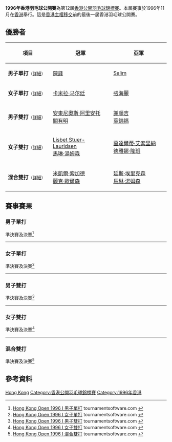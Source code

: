 {{noteTA|G1=Badminton}}
{{infobox badminton event
|name           = 1996年香港羽毛球公開賽
|image          =
|size           = 
|caption        =
|dates          = 1996年11月
|number_edition = 第16屆
|level          = 
|prize_money    = 
|other          =
|location       = {{HKG-1959}}
|venue          = [[伊利沙伯體育館|伊利沙伯體育館]]
|previous       = 1995年香港羽毛球公開賽
|next           = 1997年香港羽毛球公開賽
}}
'''1996年香港羽毛球公開賽'''為第12屆[[香港公開羽毛球錦標賽|香港公開羽毛球錦標賽]]。本屆賽事於1996年11月在[[香港|香港]]舉行。這是[[香港主權移交|香港主權移交]]前的最後一屆香港羽毛球公開賽。

== 優勝者 ==
{| class=wikitable style="font-size:small"
!width="200"|項目
!width="250"|冠軍
!width="250"|亞軍
|-
|'''男子單打'''<small>（[[#男子單打|詳細]]）</small>
|{{flagicon|TPE}} [[陳鋒|陳鋒]]
|{{flagicon|INA}} [[Salim|Salim]]
|-
|'''女子單打'''<small>（[[#女子單打|詳細]]）</small>
|{{flagicon|DEN}} [[卡米拉·马尔廷|卡米拉·马尔廷]]
|{{flagicon|INA}} [[張海麗|張海麗]]
|-
|'''男子雙打'''<small>（[[#男子雙打|詳細]]）</small>
|{{flagicon|INA}} [[安東尼奧斯·阿里安托|安東尼奧斯·阿里安托]]<br/>{{flagicon|INA}} [[關有明|關有明]]
|{{flagicon|MAS}} [[謝順吉|謝順吉]]<br/>{{flagicon|MAS}} [[葉錦福|葉錦福]]
|-
|'''女子雙打'''<small>（[[#女子雙打|詳細]]）</small>
|{{flagicon|DEN}} [[Lisbet_Stuer-Lauridsen|Lisbet Stuer-Lauridsen]]<br/>{{flagicon|DEN}} [[馬琳·湯姆森|馬琳·湯姆森]]
|{{flagicon|INA}} [[茵達爾蒂·艾索里納|茵達爾蒂·艾索里納]]<br/>{{flagicon|INA}} [[德雅娜·隆班|德雅娜·隆班]]
|-
|'''混合雙打'''<small>（[[#混合雙打|詳細]]）</small>
|{{flagicon|DEN}} [[米凱爾·索加德|米凱爾·索加德]]<br/>{{flagicon|DEN}} [[麗克·歐爾森|麗克·歐爾森]]
|{{flagicon|DEN}} [[延斯·埃里克森|延斯·埃里克森]]<br/>{{flagicon|DEN}} [[馬琳·湯姆森|馬琳·湯姆森]]
|}

== 賽事賽果 ==
=== 男子單打 ===
;準決賽及決賽<ref name="MS">[http://www.tournamentsoftware.com/sport/draw.aspx?id=8E724CAD-81CC-4979-877C-D194D7FF7655&draw=1 Hong Kong Open 1996 I 男子單打] tournamentsoftware.com {{en}}</ref>
{{4TeamBracket-Tennis3-v2
| team-width=200
| RD1-seed1=
| RD1-team1={{flagicon|INA}} [[布迪·桑托索|布迪·桑托索]]
| RD1-score1-1=9
| RD1-score1-2='''15
| RD1-score1-3=10
| RD1-seed2=
| RD1-team2='''{{flagicon|TPE}} [[陳鋒|陳鋒]]
| RD1-score2-1='''15
| RD1-score2-2=10
| RD1-score2-3='''15

| RD1-seed3=
| RD1-team3={{flagicon|DEN}} [[托马斯·施蒂尔-劳里森|托马斯·施蒂尔-劳里森]]
| RD1-score3-1=11
| RD1-score3-2=10
| RD1-score3-3=
| RD1-seed4=
| RD1-team4='''{{flagicon|INA}} [[Salim|Salim]]
| RD1-score4-1='''15
| RD1-score4-2='''15
| RD1-score4-3=

| RD2-seed1=
| RD2-team1='''{{flagicon|TPE}} [[陳鋒|陳鋒]]
| RD2-score1-1='''15
| RD2-score1-2='''15
| RD2-score1-3=
| RD2-seed2=
| RD2-team2={{flagicon|INA}} [[Salim|Salim]]
| RD2-score2-1=12
| RD2-score2-2=10
| RD2-score2-3=
}}
----

=== 女子單打 ===
;準決賽及決賽<ref name="WS">[http://www.tournamentsoftware.com/sport/draw.aspx?id=8E724CAD-81CC-4979-877C-D194D7FF7655&draw=3 Hong Kong Open 1996 I 女子單打] tournamentsoftware.com {{en}}</ref>
{{4TeamBracket-Tennis3-v2
| team-width=200
| RD1-seed1=
| RD1-team1='''{{flagicon|INA}} [[張海麗|張海麗]]
| RD1-score1-1='''11
| RD1-score1-2='''11
| RD1-score1-3=
| RD1-seed2=
| RD1-team2={{flagicon|KOR}} [[金志炫|金志炫]]
| RD1-score2-1=3
| RD1-score2-2=3
| RD1-score2-3=

| RD1-seed3=
| RD1-team3={{flagicon|KOR}} [[羅景民|羅景民]]
| RD1-score3-1='''11
| RD1-score3-2=4
| RD1-score3-3=11
| RD1-seed4=
| RD1-team4='''{{flagicon|DEN}} [[卡米拉·马尔廷|卡米拉·马尔廷]]
| RD1-score4-1=6
| RD1-score4-2='''11
| RD1-score4-3='''12

| RD2-seed1=
| RD2-team1={{flagicon|INA}} [[張海麗|張海麗]]
| RD2-score1-1=8
| RD2-score1-2=6
| RD2-score1-3=
| RD2-seed2=
| RD2-team2='''{{flagicon|DEN}} [[卡米拉·马尔廷|卡米拉·马尔廷]]
| RD2-score2-1='''11
| RD2-score2-2='''11
| RD2-score2-3=
}}
----

=== 男子雙打 ===
;準決賽及決賽<ref name="MD">[http://www.tournamentsoftware.com/sport/draw.aspx?id=8E724CAD-81CC-4979-877C-D194D7FF7655&draw=4 Hong Kong Open 1996 I 男子雙打] tournamentsoftware.com {{en}}</ref>
{{4TeamBracket-Tennis3-v2
| team-width=200
| RD1-seed1=
| RD1-team1='''{{flagicon|INA}} [[安東尼奧斯·阿里安托|安東尼奧斯·阿里安托]]<br/> {{flagicon|INA}} [[關有明|關有明]]
| RD1-score1-1=14
| RD1-score1-2='''15
| RD1-score1-3='''15
| RD1-seed2=
| RD1-team2={{flagicon|INA}} [[吴俊明|吴俊明]]<br/> {{flagicon|INA}} [[Rudy_Wijaya|Rudy Wijaya]]
| RD1-score2-1='''18
| RD1-score2-2=5
| RD1-score2-3=8

| RD1-seed3=
| RD1-team3={{flagicon|THA}} [[Kitipon_Kitikul|Kitipon Kitikul]]<br/> {{flagicon|THA}} [[帕拉摩·提拉維瓦塔納|帕拉摩·提拉維瓦塔納]]
| RD1-score3-1=9
| RD1-score3-2=10
| RD1-score3-3=
| RD1-seed4=
| RD1-team4='''{{flagicon|MAS}} [[謝順吉|謝順吉]]<br/> {{flagicon|MAS}} [[葉錦福|葉錦福]]
| RD1-score4-1='''15
| RD1-score4-2='''15
| RD1-score4-3=

| RD2-seed1=
| RD2-team1='''{{flagicon|INA}} [[安東尼奧斯·阿里安托|安東尼奧斯·阿里安托]]<br/> {{flagicon|INA}} [[關有明|關有明]]
| RD2-score1-1='''15
| RD2-score1-2='''15
| RD2-score1-3=
| RD2-seed2=
| RD2-team2={{flagicon|MAS}} [[謝順吉|謝順吉]]<br/> {{flagicon|MAS}} [[葉錦福|葉錦福]]
| RD2-score2-1=6
| RD2-score2-2=3
| RD2-score2-3=
}}
----

=== 女子雙打 ===
;準決賽及決賽<ref name="WD">[http://www.tournamentsoftware.com/sport/draw.aspx?id=8E724CAD-81CC-4979-877C-D194D7FF7655&draw=8 Hong Kong Open 1996 I 女子雙打] tournamentsoftware.com {{en}}</ref>
{{4TeamBracket-Tennis3-v2
| team-width=200
| RD1-seed1=
| RD1-team1='''{{nowrap|{{flagicon|DEN}} [[Lisbet_Stuer-Lauridsen|Lisbet Stuer-Lauridsen]]<br/> {{flagicon|DEN}} [[馬琳·湯姆森|馬琳·湯姆森]]}}
| RD1-score1-1='''15
| RD1-score1-2=4
| RD1-score1-3='''15
| RD1-seed2=
| RD1-team2={{flagicon|INA}} [[菲娜爾希|菲娜爾希]]<br/> {{flagicon|INA}} [[王莲香|王莲香]]
| RD1-score2-1=6
| RD1-score2-2='''15
| RD1-score2-3=7

| RD1-seed3=
| RD1-team3={{flagicon|HKG|1959}} [[吳菁|吳菁]]<br/> {{flagicon|HKG|1959}} [[董超曼|董超曼]]
| RD1-score3-1=2
| RD1-score3-2=4
| RD1-score3-3=
| RD1-seed4=
| RD1-team4='''{{flagicon|INA}} [[茵達爾蒂·艾索里納|茵達爾蒂·艾索里納]]<br/> {{flagicon|INA}} [[德雅娜·隆班|德雅娜·隆班]]
| RD1-score4-1='''15
| RD1-score4-2='''15
| RD1-score4-3=

| RD2-seed1=
| RD2-team1='''{{nowrap|{{flagicon|DEN}} [[Lisbet_Stuer-Lauridsen|Lisbet Stuer-Lauridsen]]<br/> {{flagicon|DEN}} [[馬琳·湯姆森|馬琳·湯姆森]]}}
| RD2-score1-1='''15
| RD2-score1-2='''15
| RD2-score1-3=
| RD2-seed2=
| RD2-team2={{flagicon|INA}} [[茵達爾蒂·艾索里納|茵達爾蒂·艾索里納]]<br/> {{flagicon|INA}} [[德雅娜·隆班|德雅娜·隆班]]
| RD2-score2-1=9
| RD2-score2-2=12
| RD2-score2-3=
}}
----

=== 混合雙打 ===
;準決賽及決賽<ref name="XD">[http://www.tournamentsoftware.com/sport/draw.aspx?id=8E724CAD-81CC-4979-877C-D194D7FF7655&draw=6 Hong Kong Open 1996 I 混合雙打] tournamentsoftware.com {{en}}</ref>
{{4TeamBracket-Tennis3-v2
| team-width=200
| RD1-seed1=
| RD1-team1='''{{flagicon|DEN}} [[延斯·埃里克森|延斯·埃里克森]]<br/> {{flagicon|DEN}} [[馬琳·湯姆森|馬琳·湯姆森]]
| RD1-score1-1='''15
| RD1-score1-2='''15
| RD1-score1-3=
| RD1-seed2=
| RD1-team2={{flagicon|SWE}} [[彼得·阿克塞爾松|彼得·阿克塞爾松]]<br/> {{flagicon|SWE}} [[卡翠娜·本特松|卡翠娜·本特松]]
| RD1-score2-1=10
| RD1-score2-2=3
| RD1-score2-3=

| RD1-seed3=
| RD1-team3={{flagicon|INA}} [[Imam_Tohari|Imam Tohari]]<br/> {{flagicon|INA}} [[耶瑪·耶爾瑪瓦蒂|耶瑪·耶爾瑪瓦蒂]]
| RD1-score3-1=10
| RD1-score3-2=4
| RD1-score3-3=
| RD1-seed4=
| RD1-team4='''{{flagicon|DEN}} [[米凱爾·索加德|米凱爾·索加德]]<br/> {{flagicon|DEN}} [[麗克·歐爾森|麗克·歐爾森]]
| RD1-score4-1='''15
| RD1-score4-2='''15
| RD1-score4-3=

| RD2-seed1=
| RD2-team1={{flagicon|DEN}} [[延斯·埃里克森|延斯·埃里克森]]<br/> {{flagicon|DEN}} [[馬琳·湯姆森|馬琳·湯姆森]]
| RD2-score1-1=8
| RD2-score1-2=11
| RD2-score1-3=
| RD2-seed2=
| RD2-team2='''{{flagicon|DEN}} [[米凱爾·索加德|米凱爾·索加德]]<br/> {{flagicon|DEN}} [[麗克·歐爾森|麗克·歐爾森]]
| RD2-score2-1='''15
| RD2-score2-2='''15
| RD2-score2-3=
}}

== 參考資料 ==
{{Reflist}}

[[Category:1996年世界羽毛球大獎賽|Hong Kong]]
[[Category:香港公開羽毛球錦標賽|Category:香港公開羽毛球錦標賽]]
[[Category:1996年香港|Category:1996年香港]]